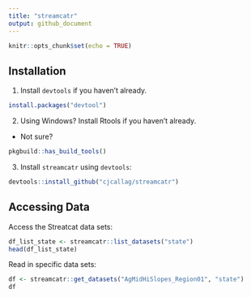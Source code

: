 ```yaml
---
title: "streamcatr"
output: github_document
---
```


```r
knitr::opts_chunk$set(echo = TRUE)
```

## Installation

1. Install `devtools` if you haven't already.

```r
install.packages("devtool")
```

2. Using Windows? Install Rtools if you haven’t already.   
  - Not sure? 

```r
pkgbuild::has_build_tools()
```

3. Install `streamcatr` using `devtools`:
```r
devtools::install_github("cjcallag/streamcatr")
```


## Accessing Data

Access the Streatcat data sets:
```r
df_list_state <- streamcatr::list_datasets("state")
head(df_list_state)
```

Read in specific data sets:
```r
df <- streamcatr::get_datasets("AgMidHiSlopes_Region01", "state")
df
```

